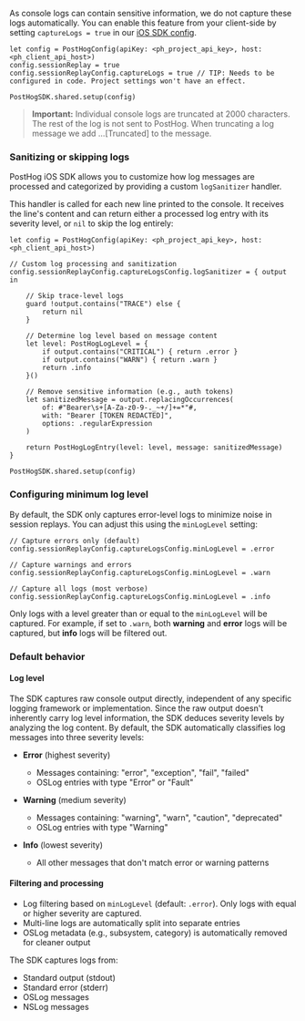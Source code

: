 As console logs can contain sensitive information, we do not capture these logs automatically. 
You can enable this feature from your client-side by setting `captureLogs = true` in our [iOS SDK config](/docs/session-replay/installation?tab=iOS#step-two-enable-session-recordings-in-your-project-settings).

```ios_swift
let config = PostHogConfig(apiKey: <ph_project_api_key>, host: <ph_client_api_host>)
config.sessionReplay = true
config.sessionReplayConfig.captureLogs = true // TIP: Needs to be configured in code. Project settings won't have an effect.

PostHogSDK.shared.setup(config)
```

> **Important:** Individual console logs are truncated at 2000 characters. The rest of the log is not sent to PostHog. When truncating a log message we add ...[Truncated] to the message.

### Sanitizing or skipping logs

PostHog iOS SDK allows you to customize how log messages are processed and categorized by providing a custom `logSanitizer` handler. 

This handler is called for each new line printed to the console. It receives the line's content and can return either a processed log entry with its severity level, or `nil` to skip the log entirely:

```ios_swift
let config = PostHogConfig(apiKey: <ph_project_api_key>, host: <ph_client_api_host>)

// Custom log processing and sanitization
config.sessionReplayConfig.captureLogsConfig.logSanitizer = { output in

    // Skip trace-level logs
    guard !output.contains("TRACE") else {
        return nil
    }

    // Determine log level based on message content
    let level: PostHogLogLevel = {
        if output.contains("CRITICAL") { return .error }
        if output.contains("WARN") { return .warn }
        return .info
    }()
    
    // Remove sensitive information (e.g., auth tokens)
    let sanitizedMessage = output.replacingOccurrences(
        of: #"Bearer\s+[A-Za-z0-9-._~+/]+=*"#,
        with: "Bearer [TOKEN REDACTED]",
        options: .regularExpression
    )
    
    return PostHogLogEntry(level: level, message: sanitizedMessage)
}

PostHogSDK.shared.setup(config)
```

### Configuring minimum log level

By default, the SDK only captures error-level logs to minimize noise in session replays.
You can adjust this using the `minLogLevel` setting:

```ios_swift
// Capture errors only (default)
config.sessionReplayConfig.captureLogsConfig.minLogLevel = .error

// Capture warnings and errors
config.sessionReplayConfig.captureLogsConfig.minLogLevel = .warn

// Capture all logs (most verbose)
config.sessionReplayConfig.captureLogsConfig.minLogLevel = .info
```

Only logs with a level greater than or equal to the `minLogLevel` will be captured. For example, if set to `.warn`, both **warning** and **error** logs will be captured, but **info** logs will be filtered out.


### Default behavior

#### Log level
The SDK captures raw console output directly, independent of any specific logging framework or implementation. 
Since the raw output doesn't inherently carry log level information, the SDK deduces severity levels by analyzing the log content.
By default, the SDK automatically classifies log messages into three severity levels:

- **Error** (highest severity)
  - Messages containing: "error", "exception", "fail", "failed"
  - OSLog entries with type "Error" or "Fault"

- **Warning** (medium severity)
  - Messages containing: "warning", "warn", "caution", "deprecated"
  - OSLog entries with type "Warning"

- **Info** (lowest severity)
  - All other messages that don't match error or warning patterns

#### Filtering and processing
- Log filtering based on `minLogLevel` (default: `.error`). Only logs with equal or higher severity are captured. 
- Multi-line logs are automatically split into separate entries
- OSLog metadata (e.g., subsystem, category) is automatically removed for cleaner output

The SDK captures logs from:
- Standard output (stdout)
- Standard error (stderr)
- OSLog messages
- NSLog messages
